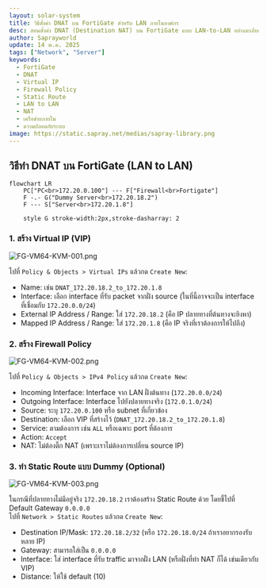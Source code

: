 ```yaml
---
layout: solar-system
title: วิธีตั้งค่า DNAT บน FortiGate สำหรับ LAN ภายในองค์กร
desc: สอนตั้งค่า DNAT (Destination NAT) บน FortiGate แบบ LAN-to-LAN อย่างละเอียด พร้อมตัวอย่างการตั้งค่า Virtual IP, Firewall Policy และ Static Route
author: Saprayworld
update: 14 พ.ค. 2025
tags: ["Network", "Server"]
keywords:
  - FortiGate
  - DNAT
  - Virtual IP
  - Firewall Policy
  - Static Route
  - LAN to LAN
  - NAT
  - เครือข่ายภายใน
  - ความปลอดภัยระบบ
image: https://static.sapray.net/medias/sapray-library.png
---
```

## วิธีทำ DNAT บน FortiGate (LAN to LAN)

```mermaid
flowchart LR
    PC["PC<br>172.20.0.100"] --- F["Firewall<br>Fortigate"]
    F -.- G("Dummy Server<br>172.20.18.2")
    F --- S["Server<br>172.20.1.8"]

    style G stroke-width:2px,stroke-dasharray: 2
```

### 1. สร้าง Virtual IP (VIP)

![FG-VM64-KVM-001.png](https://static.sapray.net/medias/FG-VM64-KVM-001.png)

ไปที่ `Policy & Objects > Virtual IPs` แล้วกด `Create New`:
- Name: เช่น `DNAT_172.20.18.2_to_172.20.1.8`
- Interface: เลือก interface ที่รับ packet จากฝั่ง source (ในที่นี้อาจจะเป็น interface ที่เชื่อมกับ `172.20.0.0/24`)
- External IP Address / Range: ใส่ `172.20.18.2` (คือ IP ปลายทางที่ต้นทางจะยิงหา)
- Mapped IP Address / Range: ใส่ `172.20.1.8` (คือ IP จริงที่เราต้องการให้ไปถึง)

### 2. สร้าง Firewall Policy

![FG-VM64-KVM-002.png](https://static.sapray.net/medias/FG-VM64-KVM-002.png)

ไปที่ `Policy & Objects > IPv4 Policy` แล้วกด `Create New`:
- Incoming Interface: Interface จาก LAN ฝั่งต้นทาง (`172.20.0.0/24`)
- Outgoing Interface: Interface ไปยังปลายทางจริง (`172.0.1.0/24`)
- Source: ระบุ `172.20.0.100` หรือ subnet ที่เกี่ยวข้อง
- Destination: เลือก VIP ที่สร้างไว้ (`DNAT_172.20.18.2_to_172.20.1.8`)
- Service: ตามต้องการ เช่น `ALL` หรือเฉพาะ port ที่ต้องการ
- Action: `Accept`
- NAT: ไม่ต้องติ๊ก NAT (เพราะเราไม่ต้องการเปลี่ยน source IP)

### 3. ทำ Static Route แบบ Dummy (Optional)

![FG-VM64-KVM-003.png](https://static.sapray.net/medias/FG-VM64-KVM-003.png)

ในกรณีที่ปลายทางไม่มีอยู่จริง `172.20.18.2` เราต้องสร้าง Static Route ด้วย โดยชี้ไปที่ Default Gateway `0.0.0.0`  
ไปที่ `Network > Static Routes` แล้วกด `Create New`:
- Destination IP/Mask: `172.20.18.2/32` (หรือ `172.20.18.0/24` ถ้าเราอยากรองรับหลาย IP)
- Gateway: สามารถใส่เป็น `0.0.0.0`
- Interface: ใส่ interface ที่รับ traffic มาจากฝั่ง LAN (หรือฝั่งที่ทำ NAT ก็ได้ เช่นเดียวกับ VIP)
- Distance: ให้ใช้ default (10)


